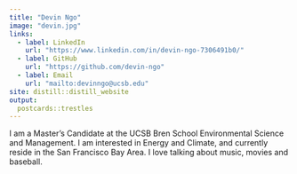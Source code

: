 ```yaml
---
title: "Devin Ngo"
image: "devin.jpg"
links:
  - label: LinkedIn
    url: "https://www.linkedin.com/in/devin-ngo-7306491b0/"
  - label: GitHub
    url: "https://github.com/devin-ngo"
  - label: Email
    url: "mailto:devinngo@ucsb.edu"
site: distill::distill_website
output:
  postcards::trestles
---
```

 
I am a Master's Candidate at the UCSB Bren School Environmental Science and Management. I am interested in Energy and Climate, and currently reside in the San Francisco Bay Area. I love talking about music, movies and baseball.

